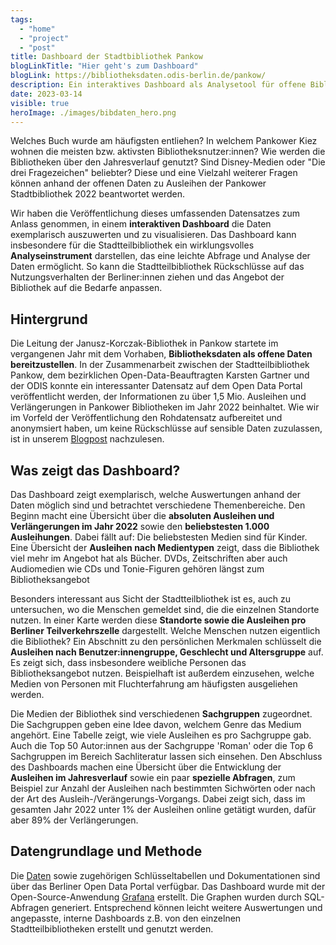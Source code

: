 ```yaml
---
tags:
  - "home"
  - "project"
  - "post"
title: Dashboard der Stadtbibliothek Pankow
blogLinkTitle: "Hier geht's zum Dashboard"
blogLink: https://bibliotheksdaten.odis-berlin.de/pankow/
description: Ein interaktives Dashboard als Analysetool für offene Bibliotheksdaten
date: 2023-03-14
visible: true
heroImage: ./images/bibdaten_hero.png
---
```


Welches Buch wurde am häufigsten entliehen? In welchem Pankower Kiez wohnen die meisten bzw. aktivsten Bibliotheksnutzer:innen? Wie werden die Bibliotheken über den Jahresverlauf genutzt? Sind Disney-Medien oder "Die drei Fragezeichen" beliebter? Diese und eine Vielzahl weiterer Fragen können anhand der offenen Daten zu Ausleihen der Pankower Stadtbibliothek 2022 beantwortet werden.

Wir haben die Veröffentlichung dieses umfassenden Datensatzes zum Anlass genommen, in einem **interaktiven Dashboard** die Daten exemplarisch auszuwerten und zu visualisieren. Das Dashboard kann insbesondere für die Stadtteilbibliothek ein wirklungsvolles **Analyseinstrument** darstellen, das eine leichte Abfrage und Analyse der Daten ermöglicht. So kann die Stadtteilbibliothek Rückschlüsse auf das Nutzungsverhalten der Berliner:innen ziehen und das Angebot der Bibliothek auf die Bedarfe anpassen.

## Hintergrund

Die Leitung der Janusz-Korczak-Bibliothek in Pankow startete im vergangenen Jahr mit dem Vorhaben, **Bibliotheksdaten als offene Daten bereitzustellen**. In der Zusammenarbeit zwischen der Stadtteilbibliothek Pankow, dem bezirklichen Open-Data-Beauftragten Karsten Gartner und der ODIS konnte ein interessanter Datensatz auf dem Open Data Portal veröffentlicht werden, der Informationen zu über 1,5 Mio. Ausleihen und Verlängerungen in Pankower Bibliotheken im Jahr 2022 beinhaltet. Wie wir im Vorfeld der Veröffentlichung den Rohdatensatz aufbereitet und anonymsiert haben, um keine Rückschlüsse auf sensible Daten zuzulassen, ist in unserem [Blogpost](/aktuelles/2023-03-14-bibliotheksdaten_pankow) nachzulesen.

## Was zeigt das Dashboard?

Das Dashboard zeigt exemplarisch, welche Auswertungen anhand der Daten möglich sind und betrachtet verschiedene Themenbereiche. Den Beginn macht eine Übersicht über die **absoluten Ausleihen und Verlängerungen im Jahr 2022** sowie den **beliebstesten 1.000 Ausleihungen**. Dabei fällt auf: Die beliebstesten Medien sind für Kinder. Eine Übersicht der **Ausleihen nach Medientypen** zeigt, dass die Bibliothek viel mehr im Angebot hat als Bücher. DVDs, Zeitschriften aber auch Audiomedien wie CDs und Tonie-Figuren gehören längst zum Bibliotheksangebot

Besonders interessant aus Sicht der Stadtteilbliothek ist es, auch zu untersuchen, wo die Menschen gemeldet sind, die die einzelnen Standorte nutzen. In einer Karte werden diese **Standorte sowie die Ausleihen pro Berliner Teilverkehrszelle** dargestellt. Welche Menschen nutzen eigentlich die Bibliothek? Ein Abschnitt zu den persönlichen Merkmalen schlüsselt die **Ausleihen nach Benutzer:innengruppe, Geschlecht und Altersgruppe** auf. Es zeigt sich, dass insbesondere weibliche Personen das Bibliotheksangebot nutzen. Beispielhaft ist außerdem einzusehen, welche Medien von Personen mit Fluchterfahrung am häufigsten ausgeliehen werden.

Die Medien der Bibliothek sind verschiedenen **Sachgruppen** zugeordnet. Die Sachgruppen geben eine Idee davon, welchem Genre das Medium angehört. Eine Tabelle zeigt, wie viele Ausleihen es pro Sachgruppe gab. Auch die Top 50 Autor:innen aus der Sachgruppe 'Roman' oder die Top 6 Sachgruppen im Bereich Sachliteratur lassen sich einsehen. Den Abschluss des Dashboards machen eine Übersicht über die Entwicklung der **Ausleihen im Jahresverlauf** sowie ein paar **spezielle Abfragen**, zum Beispiel zur Anzahl der Ausleihen nach bestimmten Sichwörten oder nach der Art des Ausleih-/Verängerungs-Vorgangs. Dabei zeigt sich, dass im gesamten Jahr 2022 unter 1% der Ausleihen online getätigt wurden, dafür aber 89% der Verlängerungen.

## Datengrundlage und Methode

Die [Daten](https://daten.berlin.de/datensaetze/ausleihen-%C3%B6ffentlichen-bibliotheken-pankow-2022) sowie zugehörigen Schlüsseltabellen und Dokumentationen sind über das Berliner Open Data Portal verfügbar.
Das Dashboard wurde mit der Open-Source-Anwendung [Grafana](https://github.com/grafana/grafana) erstellt. Die Graphen wurden durch SQL-Abfragen generiert. Entsprechend können leicht weitere Auswertungen und angepasste, interne Dashboards z.B. von den einzelnen Stadtteilbibliotheken erstellt und genutzt werden.
